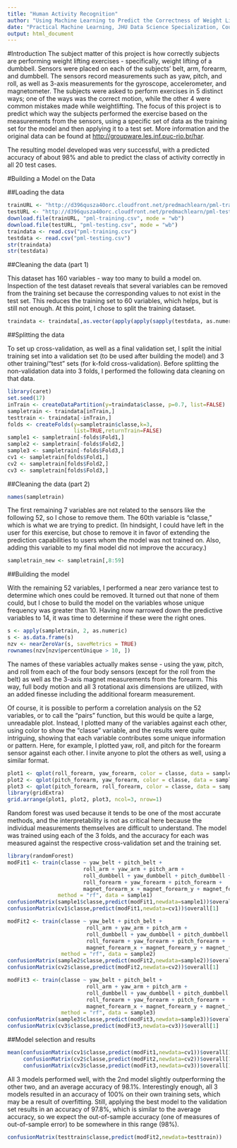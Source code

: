 ```yaml
---
title: "Human Activity Recognition"
author: "Using Machine Learning to Predict the Correctness of Weight Lifting Exercises"
date: "Practical Machine Learning, JHU Data Science Specialization, Coursera"
output: html_document
---
```


#Introduction
The subject matter of this project is how correctly subjects are performing weight lifting exercises - specifically, weight lifting of a dumbbell. Sensors were placed on each of the subjects' belt, arm, forearm, and dumbbell. The sensors record measurements such as yaw, pitch, and roll, as well as 3-axis measurements for the gyroscope, accelerometer, and magnetometer. The subjects were asked to perform exercises in 5 distinct ways; one of the ways was the correct motion, while the other 4 were common mistakes made while weightlifting. The focus of this project is to predict which way the subjects performed the exercise based on the measurements from the sensors, using a specific set of data as the training set for the model and then applying it to a test set. More information and the original data can be found at <http://groupware.les.inf.puc-rio.br/har>.

The resulting model developed was very successful, with a predicted accuracy of about 98% and able to predict the class of activity correctly in all 20 test cases.

#Building a Model on the Data

##Loading the data
```r
trainURL <- "http://d396qusza40orc.cloudfront.net/predmachlearn/pml-training.csv"
testURL <- "http://d396qusza40orc.cloudfront.net/predmachlearn/pml-testing.csv"
download.file(trainURL, "pml-training.csv", mode = "wb")
download.file(testURL, "pml-testing.csv", mode = "wb")
traindata <- read.csv("pml-training.csv")
testdata <- read.csv("pml-testing.csv")
str(traindata)
str(testdata)
```

##Cleaning the data (part 1)

This dataset has 160 variables - way too many to build a model on. Inspection of the test dataset reveals that several variables can be removed from the training set because the corresponding values to not exist in the test set. This reduces the training set to 60 variables, which helps, but is still not enough. At this point, I chose to split the training dataset.

```r
traindata <- traindata[,as.vector(apply(apply(sapply(testdata, as.numeric),2,is.na),2,sum))==0]
```

##Splitting the data

To set up cross-validation, as well as a final validation set, I split the initial training set into a validation set (to be used after building the model) and 3 other training/"test" sets (for k-fold cross-validation). Before splitting the non-validation data into 3 folds, I performed the following data cleaning on that data.

```r
library(caret)
set.seed(17)
inTrain <- createDataPartition(y=traindata$classe, p=0.7, list=FALSE)
sampletrain <- traindata[inTrain,]
testtrain <- traindata[-inTrain,]
folds <- createFolds(y=sampletrain$classe,k=3,
                     list=TRUE,returnTrain=FALSE)
sample1 <- sampletrain[-folds$Fold1,]
sample2 <- sampletrain[-folds$Fold2,]
sample3 <- sampletrain[-folds$Fold3,]
cv1 <- sampletrain[folds$Fold1,]
cv2 <- sampletrain[folds$Fold2,]
cv3 <- sampletrain[folds$Fold3,]
```

##Cleaning the data (part 2)

```r
names(sampletrain)
```

The first remaining 7 variables are not related to the sensors like the following 52, so I chose to remove them. The 60th variable is "classe," which is what we are trying to predict. (In hindsight, I could have left in the user for this exercise, but chose to remove it in favor of extending the prediction capabilities to users whom the model was not trained on. Also, adding this variable to my final model did not improve the accuracy.)

```r
sampletrain_new <- sampletrain[,8:59]
```

##Building the model

With the remaining 52 variables, I performed a near zero variance test to determine which ones could be removed. It turned out that none of them could, but I chose to build the model on the variables whose unique frequency was greater than 10. Having now narrowed down the predictive variables to 14, it was time to determine if these were the right ones. 

```r
s <- apply(sampletrain, 2, as.numeric)
s <- as.data.frame(s)
nzv <- nearZeroVar(s, saveMetrics = TRUE)
rownames(nzv[nzv$percentUnique > 10, ])
```

The names of these variables actually makes sense - using the yaw, pitch, and roll from each of the four body sensors (except for the roll from the belt) as well as the 3-axis magnet measurements from the forearm. This way, full body motion and all 3 rotational axis dimensions are utilized, with an added finesse including the additional forearm measurement. 

Of course, it is possible to perform a correlation analysis on the 52 variables, or to call the "pairs" function, but this would be quite a large, unreadable plot. Instead, I plotted many of the variables against each other, using color to show the "classe" variable, and the results were quite intriguing, showing that each variable contributes some unique information or pattern. Here, for example, I plotted yaw, roll, and pitch for the forearm sensor against each other. I invite anyone to plot the others as well, using a similar format. 

```r
plot1 <- qplot(roll_forearm, yaw_forearm, color = classe, data = sampletrain)
plot2 <- qplot(pitch_forearm, yaw_forearm, color = classe, data = sampletrain)
plot3 <- qplot(pitch_forearm, roll_forearm, color = classe, data = sampletrain)
library(gridExtra)
grid.arrange(plot1, plot2, plot3, ncol=3, nrow=1)
```

Random forest was used because it tends to be one of the most accurate methods, and the interpretability is not as critical here because the individual measurements themselves are difficult to understand. The model was trained using each of the 3 folds, and the accuracy for each was measured against the respective cross-validation set and the training set.

```r
library(randomForest)
modFit1 <- train(classe ~ yaw_belt + pitch_belt +
                        roll_arm + yaw_arm + pitch_arm +
                        roll_dumbbell + yaw_dumbbell + pitch_dumbbell +
                        roll_forearm + yaw_forearm + pitch_forearm +
                        magnet_forearm_x + magnet_forearm_y + magnet_forearm_z,
                method = "rf", data = sample1)
confusionMatrix(sample1$classe,predict(modFit1,newdata=sample1))$overall[1]
confusionMatrix(cv1$classe,predict(modFit1,newdata=cv1))$overall[1]

modFit2 <- train(classe ~ yaw_belt + pitch_belt +
                         roll_arm + yaw_arm + pitch_arm +
                         roll_dumbbell + yaw_dumbbell + pitch_dumbbell +
                         roll_forearm + yaw_forearm + pitch_forearm +
                         magnet_forearm_x + magnet_forearm_y + magnet_forearm_z,
                 method = "rf", data = sample2)
confusionMatrix(sample2$classe,predict(modFit2,newdata=sample2))$overall[1]
confusionMatrix(cv2$classe,predict(modFit2,newdata=cv2))$overall[1]

modFit3 <- train(classe ~ yaw_belt + pitch_belt +
                         roll_arm + yaw_arm + pitch_arm +
                         roll_dumbbell + yaw_dumbbell + pitch_dumbbell +
                         roll_forearm + yaw_forearm + pitch_forearm +
                         magnet_forearm_x + magnet_forearm_y + magnet_forearm_z,
                 method = "rf", data = sample3)
confusionMatrix(sample3$classe,predict(modFit3,newdata=sample3))$overall[1]
confusionMatrix(cv3$classe,predict(modFit3,newdata=cv3))$overall[1]
```

##Model selection and results

```r
mean(confusionMatrix(cv1$classe,predict(modFit1,newdata=cv1))$overall[1], 
     confusionMatrix(cv2$classe,predict(modFit2,newdata=cv2))$overall[1],
     confusionMatrix(cv3$classe,predict(modFit3,newdata=cv3))$overall[1])
```

All 3 models performed well, with the 2nd model slightly outperforming the other two, and an average accuracy of 98.1%. Interestingly enough, all 3 models resulted in an accuracy of 100% on their own training sets, which may be a result of overfitting. Still, applying the best model to the validation set results in an accuracy of 97.8%, which is similar to the average accuracy, so we expect the out-of-sample accuracy (one of measures of out-of-sample error) to be somewhere in this range (98%).

```r
confusionMatrix(testtrain$classe,predict(modFit2,newdata=testtrain))
```
